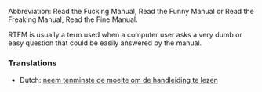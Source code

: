Abbreviation: Read the Fucking Manual, Read the Funny Manual or Read the Freaking Manual, Read the Fine Manual.

RTFM is usually a term used when a computer user asks a very dumb or easy question that could be easily answered by the manual.

===Translations===

*Dutch: [[neem tenminste de moeite om de handleiding te lezen]]